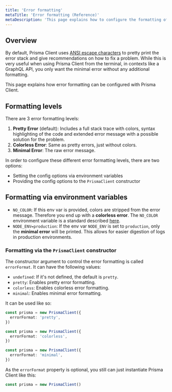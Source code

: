 ```yaml
---
title: 'Error formatting'
metaTitle: 'Error formatting (Reference)'
metaDescription: 'This page explains how to configure the formatting of errors when using Prisma Client.'
---
```


## Overview

By default, Prisma Client uses [ANSI escape characters](https://en.wikipedia.org/wiki/ANSI_escape_code) to pretty print the error stack and give recommendations on how to fix a problem. While this is very useful when using Prisma Client from the terminal, in contexts like a GraphQL API, you only want the minimal error without any additional formatting.

This page explains how error formatting can be configured with Prisma Client.

## Formatting levels

There are 3 error formatting levels:

1. **Pretty Error** (default): Includes a full stack trace with colors, syntax highlighting of the code and extended error message with a possible solution for the problem.
2. **Colorless Error**: Same as pretty errors, just without colors.
3. **Minimal Error**: The raw error message.

In order to configure these different error formatting levels, there are two options:

- Setting the config options via environment variables
- Providing the config options to the `PrismaClient` constructor

## Formatting via environment variables

- `NO_COLOR`: If this env var is provided, colors are stripped from the error message. Therefore you end up with a **colorless error**. The `NO_COLOR` environment variable is a standard described [here](https://no-color.org/).
- `NODE_ENV=production`: If the env var `NODE_ENV` is set to `production`, only the **minimal error** will be printed. This allows for easier digestion of logs in production environments.

### Formatting via the `PrismaClient` constructor

The constructor argument to control the error formatting is called `errorFormat`. It can have the following values:

- `undefined`: If it's not defined, the default is `pretty`.
- `pretty`: Enables pretty error formatting.
- `colorless`: Enables colorless error formatting.
- `minimal`: Enables minimal error formatting.

It can be used like so:

```ts
const prisma = new PrismaClient({
  errorFormat: 'pretty',
})
```

```ts
const prisma = new PrismaClient({
  errorFormat: 'colorless',
})
```
```ts
const prisma = new PrismaClient({
  errorFormat: 'minimal',
})
```

As the `errorFormat` property is optional, you still can just instantiate Prisma Client like this:

```ts
const prisma = new PrismaClient()
```
